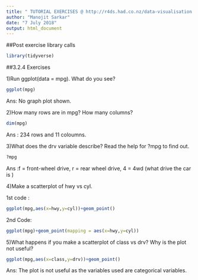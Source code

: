 ```yaml
---
title: " TUTORIAL EXERCISES @ http://r4ds.had.co.nz/data-visualisation.html"
author: "Manojit Sarkar"
date: "7 July 2018"
output: html_document
---
```


##Post exercise library calls
```r

library(tidyverse)
```


##3.2.4 Exercises

1)Run ggplot(data = mpg). What do you see?

```r
ggplot(mpg)
```

Ans: No graph plot shown.

2)How many rows are in mpg? How many columns?

```r
dim(mpg)
```
Ans : 234 rows and 11 coloumns.

3)What does the drv variable describe? Read the help for ?mpg to find out.

```r
?mpg
```

Ans :f = front-wheel drive, r = rear wheel drive, 4 = 4wd (what drive the car is )

4)Make a scatterplot of hwy vs cyl.

1st code :
```r
ggplot(mpg,aes(x=hwy,y=cyl))+geom_point()
```

2nd Code:
```r
ggplot(mpg)+geom_point(mapping = aes(x=hwy,y=cyl))
```



5)What happens if you make a scatterplot of class vs drv? Why is the plot not useful?


```r
ggplot(mpg,aes(x=class,y=drv))+geom_point()
```

Ans: The plot is not useful as the variables used are categorical variables.



